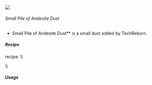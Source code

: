 ![](/mods/techreborn/small_pile_of_andesite_dust.png)

###### Small Pile of Andesite Dust

- Small Pile of Andesite Dust** is a small dust added by
        TechReborn.


##### Recipe

<Mcitem id="minecraft:crafting_table"/> recipe: \\\\
<Recipe recipe=" input air air air input air techreborn:andesite_dust
air input air air air output techreborn:small_pile_of_andesite_dust,4
"/>

\\\\

##### Usage

<Recipe recipe=" input techreborn:small_pile_of_andesite_dust
techreborn:small_pile_of_andesite_dust air input
techreborn:small_pile_of_andesite_dust
techreborn:small_pile_of_andesite_dust air input air air air output
techreborn:andesite_dust "/>
